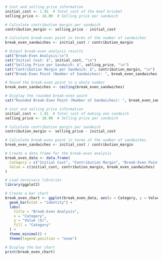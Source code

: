 ```{r}
# Cost and selling price information
initial_cost <- 1.91  # Total cost of the beef brisket
selling_price <- 16.00  # Selling price per sandwich

# Calculate contribution margin per sandwich
contribution_margin <- selling_price - initial_cost

# Calculate break-even point in terms of the number of sandwiches
break_even_sandwiches <- initial_cost / contribution_margin

# Output break-even analysis results
cat("Break-Even Analysis:\n")
cat("Initial Cost: $", initial_cost, "\n")
cat("Selling Price per Sandwich: $", selling_price, "\n")
cat("Contribution Margin per Sandwich: $", contribution_margin, "\n")
cat("Break-Even Point (Number of Sandwiches): ", break_even_sandwiches, "\n")

# Round the break-even point to a whole number
break_even_sandwiches <- ceiling(break_even_sandwiches)

# Display the rounded break-even point
cat("Rounded Break-Even Point (Number of Sandwiches): ", break_even_sandwiches, "\n")
```

```{r}
# Cost and selling price information
initial_cost <- 1.91  # Total cost of making one sandwich
selling_price <- 16.00  # Selling price per sandwich

# Calculate contribution margin per sandwich
contribution_margin <- selling_price - initial_cost

# Calculate break-even point in terms of the number of sandwiches
break_even_sandwiches <- initial_cost / contribution_margin

# Create a data frame for the break-even analysis
break_even_data <- data.frame(
  Category = c("Initial Cost", "Contribution Margin", "Break-Even Point"),
  Value = c(initial_cost, contribution_margin, break_even_sandwiches)
)

# Load necessary libraries
library(ggplot2)

# Create a bar chart
break_even_chart <- ggplot(break_even_data, aes(x = Category, y = Value, fill = Category)) +
  geom_bar(stat = "identity") +
  labs(
    title = "Break-Even Analysis",
    x = "Category",
    y = "Value ($)",
    fill = "Category"
  ) +
  theme_minimal() +
  theme(legend.position = "none")

# Display the bar chart
print(break_even_chart)
```



